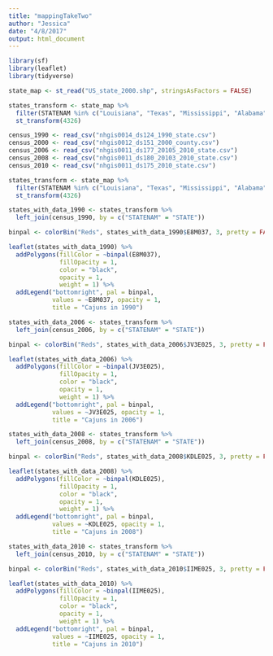 ```yaml
---
title: "mappingTakeTwo"
author: "Jessica"
date: "4/8/2017"
output: html_document
---
```


```r
library(sf)
library(leaflet)
library(tidyverse)

state_map <- st_read("US_state_2000.shp", stringsAsFactors = FALSE)

states_transform <- state_map %>% 
  filter(STATENAM %in% c("Louisiana", "Texas", "Mississippi", "Alabama", "Florida")) %>%
  st_transform(4326)

census_1990 <- read_csv("nhgis0014_ds124_1990_state.csv")
census_2000 <- read_csv("nhgis0012_ds151_2000_county.csv")
census_2006 <- read_csv("nhgis0011_ds177_20105_2010_state.csv")
census_2008 <- read_csv("nhgis0011_ds180_20103_2010_state.csv")
census_2010 <- read_csv("nhgis0011_ds175_2010_state.csv")

states_transform <- state_map %>% 
  filter(STATENAM %in% c("Louisiana", "Texas", "Mississippi", "Alabama", "Florida")) %>%
  st_transform(4326)
```


```r
states_with_data_1990 <- states_transform %>% 
  left_join(census_1990, by = c("STATENAM" = "STATE"))

binpal <- colorBin("Reds", states_with_data_1990$E8M037, 3, pretty = FALSE)

leaflet(states_with_data_1990) %>% 
  addPolygons(fillColor = ~binpal(E8M037),
              fillOpacity = 1,
              color = "black",
              opacity = 1,
              weight = 1) %>% 
  addLegend("bottomright", pal = binpal,
            values = ~E8M037, opacity = 1,
            title = "Cajuns in 1990")
```




```r
states_with_data_2006 <- states_transform %>% 
  left_join(census_2006, by = c("STATENAM" = "STATE"))

binpal <- colorBin("Reds", states_with_data_2006$JV3E025, 3, pretty = FALSE)

leaflet(states_with_data_2006) %>% 
  addPolygons(fillColor = ~binpal(JV3E025),
              fillOpacity = 1,
              color = "black",
              opacity = 1,
              weight = 1) %>% 
  addLegend("bottomright", pal = binpal,
            values = ~JV3E025, opacity = 1,
            title = "Cajuns in 2006")
```

```r
states_with_data_2008 <- states_transform %>% 
  left_join(census_2008, by = c("STATENAM" = "STATE"))

binpal <- colorBin("Reds", states_with_data_2008$KDLE025, 3, pretty = FALSE)

leaflet(states_with_data_2008) %>% 
  addPolygons(fillColor = ~binpal(KDLE025),
              fillOpacity = 1,
              color = "black",
              opacity = 1,
              weight = 1) %>% 
  addLegend("bottomright", pal = binpal,
            values = ~KDLE025, opacity = 1,
            title = "Cajuns in 2008")
```

```r
states_with_data_2010 <- states_transform %>% 
  left_join(census_2010, by = c("STATENAM" = "STATE"))

binpal <- colorBin("Reds", states_with_data_2010$IIME025, 3, pretty = FALSE)

leaflet(states_with_data_2010) %>% 
  addPolygons(fillColor = ~binpal(IIME025),
              fillOpacity = 1,
              color = "black",
              opacity = 1,
              weight = 1) %>% 
  addLegend("bottomright", pal = binpal,
            values = ~IIME025, opacity = 1,
            title = "Cajuns in 2010")
```


